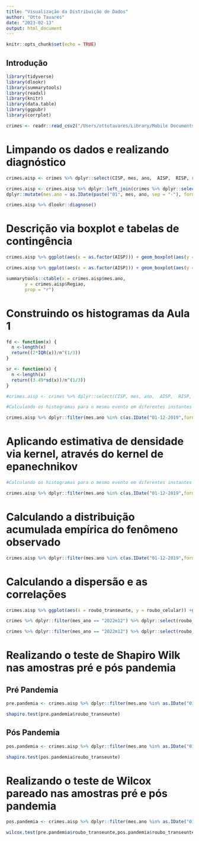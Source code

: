 ```yaml
---
title: "Visualização da Distribuição de Dados"
author: "Otto Tavares"
date: "2023-02-13"
output: html_document
---
```


```r
knitr::opts_chunk$set(echo = TRUE)
```


## Introdução

```r
library(tidyverse)
library(dlookr)
library(summarytools)
library(readxl)
library(knitr)
library(data.table)
library(ggpubr)
library(corrplot)
```


```r
crimes <- readr::read_csv2("/Users/ottotavares/Library/Mobile Documents/com~apple~CloudDocs/Documents/infnet/Análise Exploratoria de Dados/dados_utilizados/BaseDPEvolucaoMensalCisp.csv")
```
# Limpando os dados e realizando diagnóstico

```r

crimes.aisp <- crimes %>% dplyr::select(CISP, mes, ano,  AISP,  RISP, roubo_transeunte, roubo_celular) %>% dplyr::mutate(mes.ano = as.IDate(paste("01", mes, ano, sep = "-"), format = "%d-%m-%Y")) %>% dplyr::filter(mes.ano %in% c(as.IDate("01-12-2019",format = "%d-%m-%Y") ,as.IDate("01-12-2022",format = "%d-%m-%Y"))) %>% dplyr::group_by(AISP, mes.ano) %>% dplyr::summarise(roubo_transeunte = sum(roubo_transeunte), roubo_celular = sum(roubo_celular))

crimes.aisp <- crimes.aisp %>% dplyr::left_join(crimes %>% dplyr::select(AISP, Regiao, mes, ano) %>% 
dplyr::mutate(mes.ano = as.IDate(paste("01", mes, ano, sep = "-"), format = "%d-%m-%Y")) %>% dplyr::filter(mes.ano %in% c(as.IDate("01-12-2019",format = "%d-%m-%Y") ,as.IDate("01-12-2022",format = "%d-%m-%Y"))) %>% dplyr::distinct(AISP, mes.ano, Regiao), by = c("AISP" = "AISP", "mes.ano"="mes.ano"))

crimes.aisp %>% dlookr::diagnose()

```

# Descrição via boxplot e tabelas de contingência

```r

crimes.aisp %>% ggplot(aes(x = as.factor(AISP))) + geom_boxplot(aes(y = roubo_transeunte)) + xlab('Batalhões') + ylab('Roubo à Transeunte')
```

```r

crimes.aisp %>% ggplot(aes(x = as.factor(AISP))) + geom_boxplot(aes(y = roubo_celular)) + xlab('Batalhões') + ylab('Roubo de Celular')
```

```r

summarytools::ctable(x = crimes.aisp$mes.ano, 
       y = crimes.aisp$Regiao, 
       prop = "r") 

```


# Construindo os histogramas da Aula 1

```r

fd <- function(x) {
  n <-length(x)
  return((2*IQR(x))/n^(1/3))
}

sr <- function(x) {
  n <-length(x)
  return((3.49*sd(x))/n^(1/3))
}

#crimes.aisp <- crimes %>% dplyr::select(CISP, mes, ano,  AISP,  RISP, roubo_transeunte) %>% dplyr::mutate(mes.ano = as.IDate(paste("01", mes, ano, sep = "-"), format = "%d-%m-%Y")) %>% dplyr::group_by(AISP, mes.ano) %>% dplyr::summarise(roubo_transeunte = sum(roubo_transeunte))

#Calculando os histogramas para o mesmo evento em diferentes instantes de tempo

crimes.aisp %>% dplyr::filter(mes.ano %in% c(as.IDate("01-12-2019",format = "%d-%m-%Y") ,as.IDate("01-12-2022",format = "%d-%m-%Y"))) %>% ggplot(aes(x = roubo_transeunte)) + geom_histogram(aes(y = after_stat(density)), binwidth=fd, fill = 'lightblue') + facet_wrap(~mes.ano)
```

# Aplicando estimativa de densidade via kernel, através do kernel de epanechnikov

```r
#Calculando os histogramas para o mesmo evento em diferentes instantes de tempo

crimes.aisp %>% dplyr::filter(mes.ano %in% c(as.IDate("01-12-2019",format = "%d-%m-%Y") ,as.IDate("01-12-2022",format = "%d-%m-%Y"))) %>% ggplot(aes(x = roubo_transeunte)) + geom_histogram(aes(y = after_stat(density)), binwidth=fd, fill = 'lightblue') + geom_density(kernel = 'epanechnikov')+ facet_wrap(~mes.ano)
```


# Calculando a distribuição acumulada empírica do fenômeno observado

```r

crimes.aisp %>% dplyr::filter(mes.ano %in% c(as.IDate("01-12-2019",format = "%d-%m-%Y") ,as.IDate("01-12-2022",format = "%d-%m-%Y"))) %>% ggplot(aes(x = roubo_transeunte)) +stat_ecdf(geom = "step") + facet_wrap(~mes.ano)
```



# Calculando a dispersão e as correlações

```r

crimes.aisp %>% ggplot(aes(x = roubo_transeunte, y = roubo_celular)) +geom_point() + facet_wrap(~mes.ano) + stat_cor(method="pearson") + xlab('Roubo a Transeunte') + ylab('Roubo de Celular')
```


```r

crimes %>% dplyr::filter(mes_ano == "2022m12") %>% dplyr::select(roubo_veiculo, roubo_transeunte) %>% cor(., method = "pearson") %>% corrplot(., title = 'Pearson')

```


```r

crimes %>% dplyr::filter(mes_ano == "2022m12") %>% dplyr::select(roubo_veiculo, roubo_transeunte) %>% cor(., method = "spearman") %>% corrplot(., title = 'Spearman')

```


# Realizando o teste de Shapiro Wilk nas amostras pré e pós pandemia


## Pré Pandemia
```r

pre.pandemia <- crimes.aisp %>% dplyr::filter(mes.ano %in% as.IDate("01-12-2019",format = "%d-%m-%Y"))

shapiro.test(pre.pandemia$roubo_transeunte)

```

## Pós Pandemia
```r

pos.pandemia <- crimes.aisp %>% dplyr::filter(mes.ano %in% as.IDate("01-12-2022",format = "%d-%m-%Y"))

shapiro.test(pos.pandemia$roubo_transeunte)
```


# Realizando o teste de Wilcox pareado nas amostras pré e pós pandemia


```r

pos.pandemia <- crimes.aisp %>% dplyr::filter(mes.ano %in% as.IDate("01-12-2022",format = "%d-%m-%Y"))

wilcox.test(pre.pandemia$roubo_transeunte,pos.pandemia$roubo_transeunte, paired = T)
```



